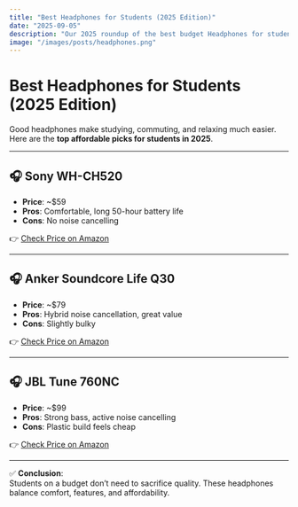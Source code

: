```yaml
---
title: "Best Headphones for Students (2025 Edition)"
date: "2025-09-05"
description: "Our 2025 roundup of the best budget Headphones for students — affordable, reliable, and built for study."
image: "/images/posts/headphones.png"
---
```


# Best Headphones for Students (2025 Edition)

Good headphones make studying, commuting, and relaxing much easier. Here are the **top affordable picks for students in 2025**.

---

## 🎧 Sony WH-CH520

- **Price**: ~$59
- **Pros**: Comfortable, long 50-hour battery life
- **Cons**: No noise cancelling

👉 [Check Price on Amazon](#)

---

## 🎧 Anker Soundcore Life Q30

- **Price**: ~$79
- **Pros**: Hybrid noise cancellation, great value
- **Cons**: Slightly bulky

👉 [Check Price on Amazon](#)

---

## 🎧 JBL Tune 760NC

- **Price**: ~$99
- **Pros**: Strong bass, active noise cancelling
- **Cons**: Plastic build feels cheap

👉 [Check Price on Amazon](#)

---

✅ **Conclusion**:  
Students on a budget don’t need to sacrifice quality. These headphones balance comfort, features, and affordability.
